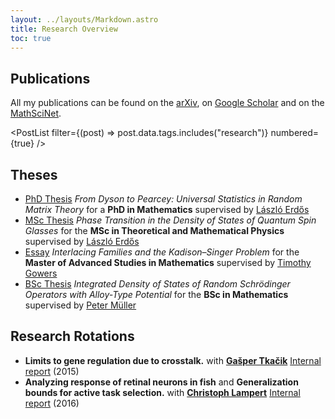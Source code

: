 ```yaml
---
layout: ../layouts/Markdown.astro
title: Research Overview
toc: true
---
```



## Publications

All my publications can be found on the [arXiv](https://arxiv.org/a/schroder_d_1.html), on [Google Scholar](https://scholar.google.de/citations?user=u3ilHrcAAAAJ) and on the [MathSciNet](https://mathscinet.ams.org/mathscinet/search/publications.html?pg1=INDI&s1=1090611).

<PostList filter={(post) => post.data.tags.includes("research")} numbered={true} />

## Theses

- [PhD Thesis](thesis.pdf) _From Dyson to Pearcey: Universal Statistics in Random Matrix Theory_ for a **PhD in Mathematics** supervised by [László Erdős](http://www.mathematik.uni-muenchen.de/~lerdos/)
- [MSc Thesis](master-thesis.pdf) _Phase Transition in the Density of States of Quantum Spin Glasses_ for the **MSc in Theoretical and Mathematical Physics** supervised by [László Erdős](http://www.mathematik.uni-muenchen.de/~lerdos/)
- [Essay](essay.pdf) _Interlacing Families and the Kadison–Singer Problem_ for the **Master of Advanced Studies in Mathematics** supervised by [Timothy Gowers](https://www.dpmms.cam.ac.uk/~wtg10/)
- [BSc Thesis](bachelor-thesis.pdf) _Integrated Density of States of Random Schrödinger Operators with Alloy-Type Potential_ for the **BSc in Mathematics** supervised by [Peter Müller](http://www.mathematik.uni-muenchen.de/~mueller/)

## Research Rotations

- **Limits to gene regulation due to crosstalk.**
  with **[Gašper Tkačik](http://gtkacik.pages.ist.ac.at)**
  [Internal report](report_tkacik.pdf) (2015)
- **Analyzing response of retinal neurons in fish** and **Generalization bounds for active task selection.**
  with **[Christoph Lampert](https://cvml.ist.ac.at)**
  [Internal report](report_lampert.pdf) (2016)
